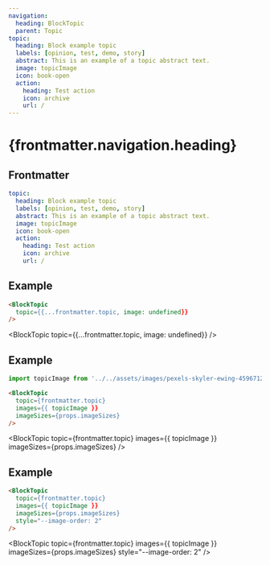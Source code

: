 ```yaml
---
navigation:
  heading: BlockTopic
  parent: Topic
topic:
  heading: Block example topic
  labels: [opinion, test, demo, story]
  abstract: This is an example of a topic abstract text.
  image: topicImage
  icon: book-open
  action:
    heading: Test action
    icon: archive
    url: /
---
```


# {frontmatter.navigation.heading}
## Frontmatter
```yaml
topic:
  heading: Block example topic
  labels: [opinion, test, demo, story]
  abstract: This is an example of a topic abstract text.
  image: topicImage
  icon: book-open
  action:
    heading: Test action
    icon: archive
    url: /
```

## Example
```html
<BlockTopic
  topic={{...frontmatter.topic, image: undefined}}
/>
```
<BlockTopic
  topic={{...frontmatter.topic, image: undefined}}
/>

## Example
```js
import topicImage from '../../assets/images/pexels-skyler-ewing-4596712.jpg'
```
```html
<BlockTopic
  topic={frontmatter.topic}
  images={{ topicImage }}
  imageSizes={props.imageSizes}
/>
```
<BlockTopic
  topic={frontmatter.topic}
  images={{ topicImage }}
  imageSizes={props.imageSizes}
/>

## Example
```html
<BlockTopic
  topic={frontmatter.topic}
  images={{ topicImage }}
  imageSizes={props.imageSizes}
  style="--image-order: 2"
/>
```
<BlockTopic
  topic={frontmatter.topic}
  images={{ topicImage }}
  imageSizes={props.imageSizes}
  style="--image-order: 2"
/>
